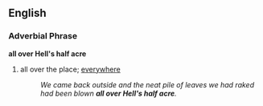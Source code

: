 == English ==
=== Adverbial Phrase ===
'''all over Hell's half acre'''
# {{idiom}} all over the place; [[everywhere]]
#: ''We came back outside and the neat pile of leaves we had raked had been blown '''all over Hell's half acre'''.''
